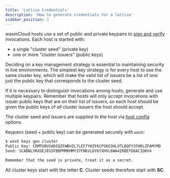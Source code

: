 ```yaml
---
title: 'Lattice Credentials'
description: 'How to generate credentials for a lattice'
sidebar_position: 3
---
```


<head>
  <meta name="robots" content="noindex" />
</head>

wasmCloud hosts use a set of public and private keypairs to [sign and verify](/docs/0.82/deployment/security/zero-trust-invocations) invocations. Each host is started with:

- a single "cluster seed" (private key)
- one or more "cluster issuers" (public keys)

Deciding on a key management strategy is essential to maintaining security in live environments. The simplest key strategy is for every host to use the same cluster key, which will make the valid list of issuers be a list of one: just the public key that corresponds to the cluster seed.

If it is necessary to distinguish invocations among hosts, generate and use multiple keypairs. Remember that hosts will only accept invocations with issuer public keys that are on their list of issuers, so each host should be given the public keys of _all_ cluster issuers the host should accept.

The cluster seed and issuers are supplied to the host via [host config](/docs/0.82/reference/host-config) options.

Keypairs (seed + public key) can be generated securely with `wash`:

```bash
$ wash keys gen cluster
Public Key: CDMTUBVGADIQZFWBUZL7LEF7YHZF6CPSKO3HLOTLBQFY2FHDLZFAMYMD
Seed: SCABNLVRXGEJEG5FBBPMMKMMY37FNKVLDY6YXHVL6WA4IRBEYD6ACIQKV4

Remember that the seed is private, treat it as a secret.
```

All cluster keys start with the letter **C**. Cluster seeds therefore start with **SC**.
